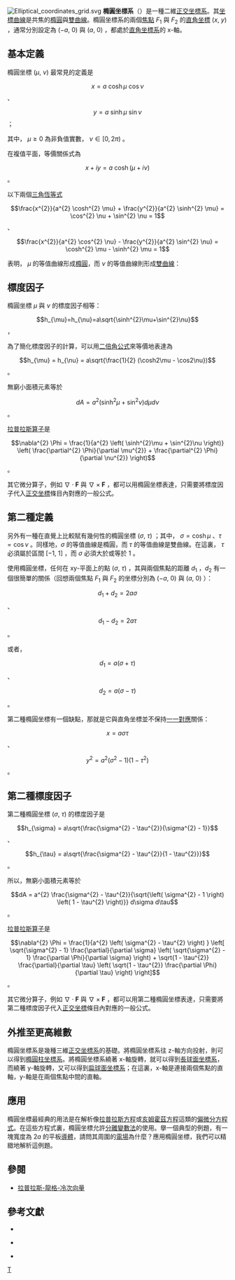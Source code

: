 [[File:Elliptical_coordinates_grid.svg|thumb]]
'''橢圓坐標系'''（{{lang-en|Elliptic coordinate system}}）是一種二維[[正交坐標系|正交坐標系]]。其[[坐標曲線|坐標曲線]]是共焦的[[橢圓|橢圓]]與[[雙曲線|雙曲線]]。橢圓坐標系的兩個[[焦點|焦點]] <math>F_{1}</math> 與 <math>F_{2}</math> 的[[直角坐標|直角坐標]] <math>(x,\ y)</math> ，通常分別設定為 <math>( - a,\ 0)</math> 與 <math>(a,\ 0)</math> ，都處於[[直角坐標系|直角坐標系]]的 x-軸。

==基本定義==
橢圓坐標 <math>(\mu,\ \nu)</math> 最常見的定義是
:<math>x = a \ \cosh \mu \ \cos \nu</math> 、
:<math>y = a \ \sinh \mu \ \sin \nu</math> ；

其中， <math>\mu\ge 0</math> 為非負值實數， <math>\nu \in [0, 2\pi)</math> 。

在複值平面，等價關係式為
:<math>x + iy = a \ \cosh(\mu + i\nu)</math> 。

以下兩個[[三角恆等式|三角恆等式]]
:<math>\frac{x^{2}}{a^{2} \cosh^{2} \mu} + \frac{y^{2}}{a^{2} \sinh^{2} \mu} = \cos^{2} \nu + \sin^{2} \nu = 1</math> 、
:<math>\frac{x^{2}}{a^{2} \cos^{2} \nu} - \frac{y^{2}}{a^{2} \sin^{2} \nu} = \cosh^{2} \mu - \sinh^{2} \mu = 1</math> 

表明， <math>\mu</math> 的等值曲線形成[[橢圓|橢圓]]，而 <math>\nu</math> 的等值曲線則形成[[雙曲線|雙曲線]]：

==標度因子==
橢圓坐標 <math>\mu</math> 與 <math>\nu</math> 的標度因子相等：
:<math>h_{\mu}=h_{\nu}=a\sqrt{\sinh^{2}\mu+\sin^{2}\nu}</math> ，

為了簡化標度因子的計算，可以用[[二倍角公式|二倍角公式]]來等價地表達為
:<math>h_{\mu} = h_{\nu} = a\sqrt{\frac{1}{2} (\cosh2\mu - \cos2\nu})</math> 。

無窮小面積元素等於
:<math>dA = a^{2} \left( \sinh^{2}\mu + \sin^{2}\nu \right) d\mu d\nu</math> 。

[[拉普拉斯算子|拉普拉斯算子]]是 
:<math>\nabla^{2} \Phi = \frac{1}{a^{2} \left( \sinh^{2}\mu + \sin^{2}\nu \right)} \left( \frac{\partial^{2} \Phi}{\partial \mu^{2}} + \frac{\partial^{2} \Phi}{\partial \nu^{2}} \right) </math> 。

其它微分算子，例如 <math>\nabla \cdot \mathbf{F}</math> 與 <math>\nabla \times \mathbf{F}</math> ，都可以用橢圓坐標表達，只需要將標度因子代入[[正交坐標系|正交坐標]]條目內對應的一般公式。

==第二種定義==
另外有一種在直覺上比較賦有幾何性的橢圓坐標 <math>(\sigma,\ \tau)</math> ；其中， <math>\sigma = \cosh \mu</math> 、<math>\tau = \cos \nu</math> 。同樣地，<math>\sigma</math> 的等值曲線是橢圓，而 <math>\tau</math> 的等值曲線是雙曲線。在這裏， <math>\tau</math> 必須屬於區間 <math>[-1,\ 1]</math> ，而 <math>\sigma</math> 必須大於或等於 <math>1</math> 。

使用橢圓坐標，任何在 xy-平面上的點 <math>(\sigma,\ \tau)</math> ，其與兩個焦點的距離 <math>d_1</math> ，<math>d_2</math> 有一個很簡單的關係（回想兩個焦點 <math>F_1</math> 與 <math>F_2</math> 的坐標分別為 <math>( - a,\ 0)</math> 與 <math>(a,\ 0)</math> ）：
:<math>d_{1}+d_{2}=2a\sigma</math> 、
:<math>d_{1} - d_{2}=2a\tau</math> 。

或者，
:<math>d_{1}=a(\sigma+\tau)</math> 、
:<math>d_{2}=a(\sigma - \tau)</math> 。

第二種橢圓坐標有一個缺點，那就是它與直角坐標並不保持[[一一對應|一一對應]]關係：
:<math>x = a\sigma\tau</math> 、
:<math>y^{2} = a^{2} \left( \sigma^{2} - 1 \right) \left(1 - \tau^{2} \right)</math> 。

==第二種標度因子==
第二種橢圓坐標 <math>(\sigma,\ \tau)</math> 的標度因子是
:<math>h_{\sigma} = a\sqrt{\frac{\sigma^{2} - \tau^{2}}{\sigma^{2} - 1}}</math> 、
:<math>h_{\tau} = a\sqrt{\frac{\sigma^{2} - \tau^{2}}{1 - \tau^{2}}}</math> 。

所以，無窮小面積元素等於
:<math>dA = a^{2} \frac{\sigma^{2} - \tau^{2}}{\sqrt{\left( \sigma^{2} - 1 \right) \left( 1 - \tau^{2} \right)}} d\sigma d\tau</math> 。

[[拉普拉斯算子|拉普拉斯算子]]是 
:<math>\nabla^{2} \Phi = \frac{1}{a^{2} \left( \sigma^{2} - \tau^{2} \right) }
\left[
\sqrt{\sigma^{2} - 1} \frac{\partial}{\partial \sigma} 
\left( \sqrt{\sigma^{2} - 1} \frac{\partial \Phi}{\partial \sigma} \right) + 
\sqrt{1 - \tau^{2}} \frac{\partial}{\partial \tau} 
\left( \sqrt{1 - \tau^{2}} \frac{\partial \Phi}{\partial \tau} \right)
\right]</math> 。

其它微分算子，例如 <math>\nabla \cdot \mathbf{F}</math> 與 <math>\nabla \times \mathbf{F}</math> ，都可以用第二種橢圓坐標表達，只需要將第二種標度因子代入[[正交坐標系|正交坐標]]條目內對應的一般公式。

==外推至更高維數==
橢圓坐標系是幾種三維[[正交坐標系|正交坐標系]]的基礎。將橢圓坐標系往 z-軸方向投射，則可以得到[[橢圓柱坐標系|橢圓柱坐標系]]。將橢圓坐標系繞著 x-軸旋轉，就可以得到[[長球面坐標系|長球面坐標系]]，而繞著 y-軸旋轉，又可以得到[[扁球面坐標系|扁球面坐標系]]；在這裏，x-軸是連接兩個焦點的直軸，y-軸是在兩個焦點中間的直軸。

==應用==
橢圓坐標最經典的用法是在解析像[[拉普拉斯方程|拉普拉斯方程]]或[[亥姆霍茲方程|亥姆霍茲方程]]這類的[[偏微分方程式|偏微分方程式]]。在這些方程式裏，橢圓坐標允許[[分離變數法|分離變數法]]的使用。擧一個典型的例題，有一塊寬度為 <math>2a</math> 的平板[[導體|導體]]，請問其周圍的[[電場|電場]]為什麼？應用橢圓坐標，我們可以精緻地解析這例題。

==參閱==
*[[拉普拉斯-龍格-冷次向量#保守性與對稱性|拉普拉斯-龍格-冷次向量]]

==參考文獻==
{{Portal|数学}}
* {{cite book | author = Morse PM, Feshbach H | date = 1953 | title = Methods of Theoretical Physics, Part I | publisher = McGraw-Hill | location = New York | id = ISBN 0-07-043316-X| pages = p. 657}}

* {{cite book | author = Margenau H, Murphy GM | year = 1956 | title = The Mathematics of Physics and Chemistry | publisher = D. van Nostrand | location = New York | pages = pp. 182–183 }}

* {{cite book | author = Korn GA. Korn TM |date = 1961 | title = Mathematical Handbook for Scientists and Engineers | publisher = McGraw-Hill | location = New York | pages = p. 179}}

{{正交坐標系}}
[[Category:坐标系|T]]